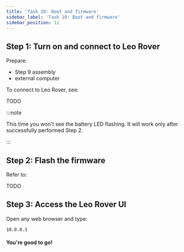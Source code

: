 ```yaml
---
title: 'Task 10: Boot and firmware'
sidebar_label: 'Task 10: Boot and firmware'
sidebar_position: 11
---
```



## Step 1: Turn on and connect to Leo Rover

Prepare:

- Step 9 assembly
- external computer

<ImageZoom
  loading="eager"
  src="/img/docs_images/leo-rover/manuals/boot-and-firmware/boot-and-firmware-1.webp"
/>

To connect to Leo Rover, see:

TODO

:::note

This time you won't see the battery LED flashing. It will work only after successfully performed Step 2.

:::

## Step 2: Flash the firmware

Refer to:

TODO

## Step 3: Access the Leo Rover UI

Open any web browser and type:

```
10.0.0.1
```

<ImageZoom src="/img/leo-ui.jpg" />

#### You're good to go!
